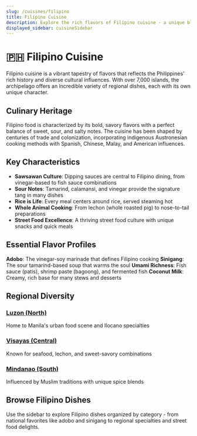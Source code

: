 ```yaml
---
slug: /cuisines/filipino
title: Filipino Cuisine
description: Explore the rich flavors of Filipino cuisine - a unique blend of indigenous, Spanish, Chinese, and American influences
displayed_sidebar: cuisineSidebar
---
```


# 🇵🇭 Filipino Cuisine

Filipino cuisine is a vibrant tapestry of flavors that reflects the Philippines' rich history and diverse cultural influences. With over 7,000 islands, the archipelago offers an incredible variety of regional dishes, each with its own unique character.

## Culinary Heritage

Filipino food is characterized by its bold, savory flavors with a perfect balance of sweet, sour, and salty notes. The cuisine has been shaped by centuries of trade and colonization, incorporating indigenous Austronesian cooking methods with Spanish, Chinese, Malay, and American influences.

## Key Characteristics

- **Sawsawan Culture**: Dipping sauces are central to Filipino dining, from vinegar-based to fish sauce combinations
- **Sour Notes**: Tamarind, calamansi, and vinegar provide the signature tang in many dishes
- **Rice is Life**: Every meal centers around rice, served steaming hot
- **Whole Animal Cooking**: From lechon (whole roasted pig) to nose-to-tail preparations
- **Street Food Excellence**: A thriving street food culture with unique snacks and quick meals

## Essential Flavor Profiles

**Adobo**: The vinegar-soy marinade that defines Filipino cooking
**Sinigang**: The sour tamarind-based soup that warms the soul
**Umami Richness**: Fish sauce (patis), shrimp paste (bagoong), and fermented fish
**Coconut Milk**: Creamy, rich base for many stews and desserts

## Regional Diversity

### [Luzon (North)](/locations/philippines/manila)

Home to Manila's urban food scene and Ilocano specialties

### [Visayas (Central)](/locations/philippines/visayas)

Known for seafood, lechon, and sweet-savory combinations

### [Mindanao (South)](/locations/philippines/mindanao)

Influenced by Muslim traditions with unique spice blends

## Browse Filipino Dishes

Use the sidebar to explore Filipino dishes organized by category - from national favorites like adobo and sinigang to regional specialties and street food delights.
